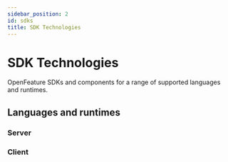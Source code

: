 ```yaml
---
sidebar_position: 2
id: sdks
title: SDK Technologies
---
```


# SDK Technologies

OpenFeature SDKs and components for a range of supported languages and runtimes.

## Languages and runtimes


### Server

<ServerTechnologiesFeatures />

### Client

<ClientTechnologiesFeatures />
